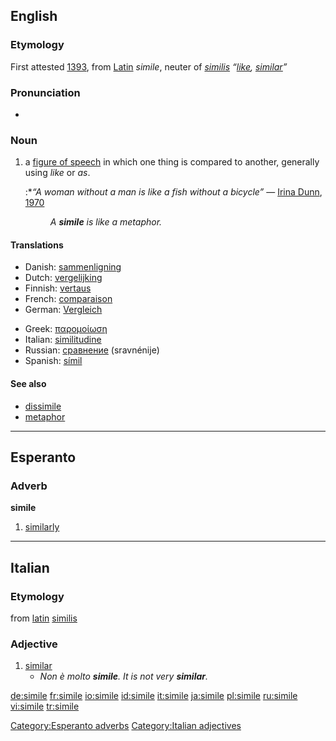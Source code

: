 ==English==

===Etymology===
First attested [[w:1393|1393]], from [[Latin]] ''simile'', neuter of ''[[similis]]'' ''“[[like]], [[similar]]”''

===Pronunciation===
*{{audio|en-us-simile.ogg|Audio (US)}}

===Noun===
{{wikipedia}}
{{en-noun}}

# {{cattag|linguistics}} a [[figure of speech]] in which one thing is compared to another, generally using ''like'' or ''as''.
#:*''“A woman without a man is like a fish without a bicycle”'' &mdash; [[w:Irina Dunn|Irina Dunn]], [[w:1970|1970]]
#:''A '''simile''' is like a metaphor.'' <!-- I almost deleted this but thought Wiktionary can afford a little fun. -->

====Translations====
{{top}}
*Danish: [[sammenligning]] {{g|Danish}}
*Dutch: [[vergelijking]] {{f}}
*Finnish: [[vertaus]]
*French: [[comparaison]] {{f}}
*German: [[Vergleich]] {{m}}
{{mid}}
*Greek: [[παρομοίωση]] {{f}}
*Italian: [[similitudine]] {{f}}
*Russian: [[сравнение]] (sravnénije) {{n}}
*Spanish: [[símil]] {{m}}
{{bottom}}

====See also====
*[[dissimile]]
*[[metaphor]]

----

==Esperanto==

===Adverb===
'''simile'''

# [[similarly]]

[[Category:Esperanto adverbs]]

----

==Italian==

===Etymology===
from [[latin]] [[similis]]

===Adjective===
{{it-adj|simil|e}}

# [[similar]]
#*''Non è molto '''simile'''. It is not very '''similar'''.''

[[Category:Italian adjectives]]

[[de:simile]]
[[fr:simile]]
[[io:simile]]
[[id:simile]]
[[it:simile]]
[[ja:simile]]
[[pl:simile]]
[[ru:simile]]
[[vi:simile]]
[[tr:simile]]